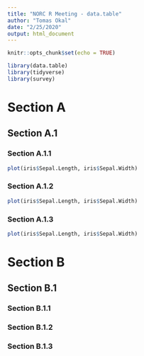 ```yaml
---
title: "NORC R Meeting - data.table"
author: "Tomas Okal"
date: "2/25/2020"
output: html_document
---
```


```r
knitr::opts_chunk$set(echo = TRUE)

library(data.table)
library(tidyverse)
library(survey)

```

# Section A

## Section A.1 {.tabset .tabset-fade}

### Section A.1.1

```r
plot(iris$Sepal.Length, iris$Sepal.Width)
```


### Section A.1.2

```r
plot(iris$Sepal.Length, iris$Sepal.Width)
```

### Section A.1.3

```r
plot(iris$Sepal.Length, iris$Sepal.Width)
```

# Section B

## Section B.1 {.tabset .tabset-fade}

### Section B.1.1

### Section B.1.2

### Section B.1.3
